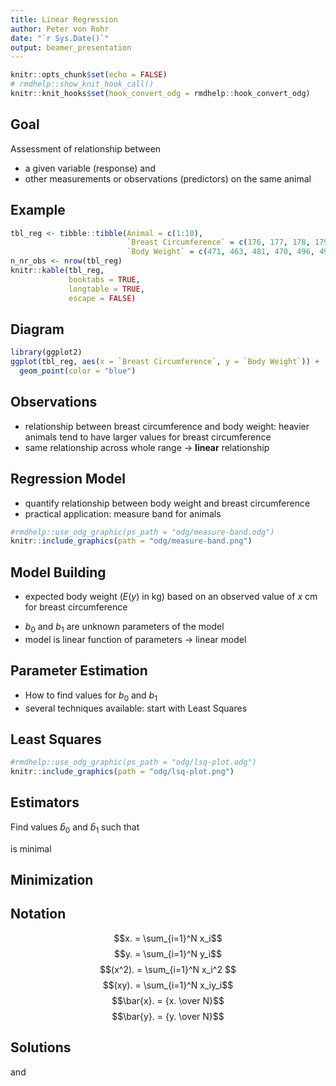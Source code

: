 ```yaml
---
title: Linear Regression
author: Peter von Rohr
date: "`r Sys.Date()`"
output: beamer_presentation
---
```


```r
knitr::opts_chunk$set(echo = FALSE)
# rmdhelp::show_knit_hook_call()
knitr::knit_hooks$set(hook_convert_odg = rmdhelp::hook_convert_odg)
```

## Goal

Assessment of relationship between 

- a given variable (response) and
- other measurements or observations (predictors) on the same animal


## Example

```r
tbl_reg <- tibble::tibble(Animal = c(1:10),
                          `Breast Circumference` = c(176, 177, 178, 179, 179, 180, 181, 182,183, 184),
                          `Body Weight` = c(471, 463, 481, 470, 496, 491, 518, 511, 510, 541))
n_nr_obs <- nrow(tbl_reg)
knitr::kable(tbl_reg,
             booktabs = TRUE,
             longtable = TRUE,
             escape = FALSE)
```


## Diagram

```r
library(ggplot2)
ggplot(tbl_reg, aes(x = `Breast Circumference`, y = `Body Weight`)) +
  geom_point(color = "blue") 
```


## Observations

- relationship between breast circumference and body weight: heavier animals tend to have larger values for breast circumference
- same relationship across whole range $\rightarrow$ __linear__ relationship


## Regression Model

- quantify relationship between body weight and breast circumference
- practical application: measure band for animals

```r
#rmdhelp::use_odg_graphic(ps_path = "odg/measure-band.odg")
knitr::include_graphics(path = "odg/measure-band.png")
```


## Model Building

- expected body weight ($E(y)$ in kg) based on an observed value of $x$ cm for breast circumference

\begin{equation}
E(y) = b_0 + b_1 * x \notag
\end{equation}

- $b_0$ and $b_1$ are unknown parameters of the model
- model is linear function of parameters $\rightarrow$ linear model


## Parameter Estimation

- How to find values for $b_0$ and $b_1$
- several techniques available: start with Least Squares


## Least Squares

```r
#rmdhelp::use_odg_graphic(ps_path = "odg/lsq-plot.odg")
knitr::include_graphics(path = "odg/lsq-plot.png")
```


## Estimators

Find values $\hat{b}_0$ and $\hat{b}_1$ such that 

\begin{equation}
\mathbf{e}^T\mathbf{e} = \sum_{i=1}^N e_i^2 = \sum_{i=1}^N \left[ y_i - E(e_i) \right]^2 = \sum_{i=1}^N \left[ y_i - b_0 - b_1*x_i \right]^2 \notag
\end{equation}

is minimal


## Minimization

\begin{align}
\frac{\partial\mathbf{e}^T\mathbf{e}}{\partial b_0} &= -2 \sum_{i=1}^N \left[y_i - b_0 - b_1x_i\right]  \notag \\
  &= -2\left[\sum_{i=1}^N y_i - Nb_0 - b_1\sum_{i=1}^N x_i\right] \notag
\end{align}

\begin{align}
\frac{\partial\mathbf{e}^T\mathbf{e}}{\partial b_1} &= -2 \sum_{i=1}^N x_i\left[y_i - b_0 - b_1x_i\right] \notag \\
  &= -2 \left[\sum_{i=1}^N x_iy_i - b_0 \sum_{i=1}^N x_i - b_1 \sum_{i=1}^N x_i^2 \right]\notag
\end{align}


## Notation

$$x. = \sum_{i=1}^N x_i$$
$$y. = \sum_{i=1}^N y_i$$
$$(x^2). = \sum_{i=1}^N x_i^2 $$ 
$$(xy). = \sum_{i=1}^N x_iy_i$$
$$\bar{x}. = {x. \over N}$$
$$\bar{y}. = {y. \over N}$$


## Solutions

\begin{equation}
\hat{b}_0 = \bar{y}. - \hat{b}_1\bar{x}.  \notag
\end{equation}

and

\begin{equation}
\hat{b}_1 = \frac{(xy). - N\bar{x}.\bar{y}.}{(x^2). - N\bar{x}.^2} \notag
\end{equation}


## 
